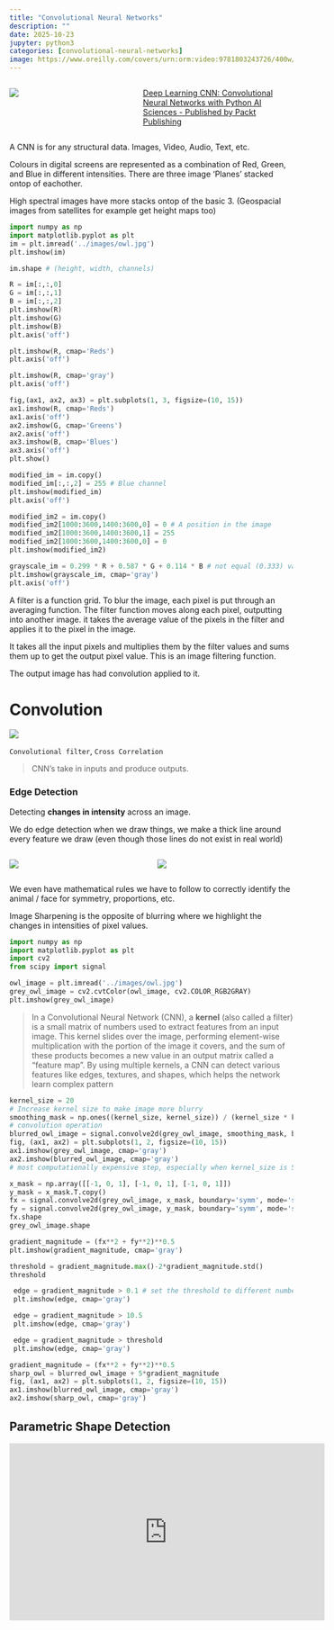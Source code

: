 ```yaml
---
title: "Convolutional Neural Networks"
description: ""
date: 2025-10-23
jupyter: python3
categories: [convolutional-neural-networks]
image: https://www.oreilly.com/covers/urn:orm:video:9781803243726/400w/
---
```


::::: columns
::: {.column width="35%"}
![](https://encrypted-tbn0.gstatic.com/images?q=tbn:ANd9GcSXmfK3K7hDUDEbs1P0c6esinTf0rKrF5rjmw&s)
:::

::: {.column width="45%"}
[Deep Learning CNN: Convolutional Neural Networks with Python AI Sciences - Published by Packt Publishing](https://learning.oreilly.com/course/deep-learning-cnn/9781803243726/)
:::
:::::

A CNN is for any structural data. Images, Video, Audio, Text, etc.

Colours in digital screens are represented as a combination of Red, Green, and Blue in different intensities. There are three image 'Planes' stacked ontop of eachother.

High spectral images have more stacks ontop of the basic 3. (Geospacial images from satellites for example get height maps too)



```python
import numpy as np
import matplotlib.pyplot as plt
im = plt.imread('../images/owl.jpg')
plt.imshow(im)
```

```python
im.shape # (height, width, channels)
```

```python
R = im[:,:,0]
G = im[:,:,1]
B = im[:,:,2]
plt.imshow(R)
plt.imshow(G)
plt.imshow(B)
plt.axis('off')
```

```python
plt.imshow(R, cmap='Reds')
plt.axis('off')
```

```python
plt.imshow(R, cmap='gray')
plt.axis('off')
```

```python
fig,(ax1, ax2, ax3) = plt.subplots(1, 3, figsize=(10, 15))
ax1.imshow(R, cmap='Reds')
ax1.axis('off')
ax2.imshow(G, cmap='Greens')
ax2.axis('off')
ax3.imshow(B, cmap='Blues')
ax3.axis('off')
plt.show()
```


```python
modified_im = im.copy()
modified_im[:,:,2] = 255 # Blue channel
plt.imshow(modified_im)
plt.axis('off')
```



```python
modified_im2 = im.copy()
modified_im2[1000:3600,1400:3600,0] = 0 # A position in the image
modified_im2[1000:3600,1400:3600,1] = 255
modified_im2[1000:3600,1400:3600,0] = 0
plt.imshow(modified_im2)    
```


```python
grayscale_im = 0.299 * R + 0.587 * G + 0.114 * B # not equal (0.333) values because a more realistic grayscale image would have these values
plt.imshow(grayscale_im, cmap='gray')
plt.axis('off')
```

A filter is a function grid. To blur the image, each pixel is put through an averaging function.
The filter function moves along each pixel, outputting into another image. it takes the average value of the pixels in the filter and applies it to the pixel in the image. 

It takes all the input pixels and multiplies them by the filter values and sums them up to get the output pixel value. This is an image filtering function.

The output image has had convolution applied to it.

# Convolution

![](https://poloclub.github.io/cnn-explainer/assets/figures/convlayer_detailedview_demo.gif)

`Convolutional filter`, `Cross Correlation`

> CNN's take in inputs and produce outputs.

### Edge Detection

Detecting **changes in intensity** across an image. 

We do edge detection when we draw things, we make a thick line around every feature we draw (even though those lines do not exist in real world)


::::: columns
::: {.column width="50%"}
![](https://yolandiehorak.com/wp-content/uploads/2022/07/81b80-img_20180627_163402-11.jpg?w=1000&h=1000)
:::

::: {.column width="50%"}
![](https://i.pinimg.com/736x/fa/5a/1d/fa5a1d989d373689467bdaa4cd387f8e.jpg)
:::
:::::


We even have mathematical rules we have to follow to correctly identify the animal / face for symmetry, proportions, etc.

Image Sharpening is the opposite of blurring where we highlight the changes in intensities of pixel values.

```python
import numpy as np
import matplotlib.pyplot as plt
import cv2
from scipy import signal

owl_image = plt.imread('../images/owl.jpg')
grey_owl_image = cv2.cvtColor(owl_image, cv2.COLOR_RGB2GRAY)
plt.imshow(grey_owl_image)
```

> In a Convolutional Neural Network (CNN), a **kernel** (also called a filter) is a small matrix of numbers used to extract features from an input image. This kernel slides over the image, performing element-wise multiplication with the portion of the image it covers, and the sum of these products becomes a new value in an output matrix called a "feature map". By using multiple kernels, a CNN can detect various features like edges, textures, and shapes, which helps the network learn complex pattern

```python
kernel_size = 20   
# Increase kernel size to make image more blurry
smoothing_mask = np.ones((kernel_size, kernel_size)) / (kernel_size * kernel_size)
# convolution operation
blurred_owl_image = signal.convolve2d(grey_owl_image, smoothing_mask, boundary='symm', mode='same') 
fig, (ax1, ax2) = plt.subplots(1, 2, figsize=(10, 15))
ax1.imshow(grey_owl_image, cmap='gray')
ax2.imshow(blurred_owl_image, cmap='gray') 
# most computationally expensive step, especially when kernel_size is 50 where the blurring is substantial
```


```python
x_mask = np.array([[-1, 0, 1], [-1, 0, 1], [-1, 0, 1]])
y_mask = x_mask.T.copy()
fx = signal.convolve2d(grey_owl_image, x_mask, boundary='symm', mode='same')
fy = signal.convolve2d(grey_owl_image, y_mask, boundary='symm', mode='same')
fx.shape
grey_owl_image.shape
```

```python
gradient_magnitude = (fx**2 + fy**2)**0.5
plt.imshow(gradient_magnitude, cmap='gray')
```


```python
threshold = gradient_magnitude.max()-2*gradient_magnitude.std()
threshold
```

```python
 edge = gradient_magnitude > 0.1 # set the threshold to different numbers like 0.1, 0.5...
 plt.imshow(edge, cmap='gray')
```

```python
 edge = gradient_magnitude > 10.5 
 plt.imshow(edge, cmap='gray')
```

```python
 edge = gradient_magnitude > threshold
 plt.imshow(edge, cmap='gray')
```

```python
gradient_magnitude = (fx**2 + fy**2)**0.5
sharp_owl = blurred_owl_image + 5*gradient_magnitude
fig, (ax1, ax2) = plt.subplots(1, 2, figsize=(10, 15))
ax1.imshow(blurred_owl_image, cmap='gray')
ax2.imshow(sharp_owl, cmap='gray')
```

## Parametric Shape Detection

<iframe width="560" height="315" src="https://www.youtube.com/embed/FwFduRA_L6Q?si=8ieLHvWo7Q1cgRpR" title="YouTube video player" frameborder="0" allow="accelerometer; autoplay; clipboard-write; encrypted-media; gyroscope; picture-in-picture; web-share" referrerpolicy="strict-origin-when-cross-origin" allowfullscreen>
</iframe>